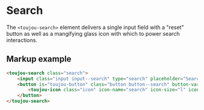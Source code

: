 # Search

The `<toujou-search>` element delivers a single input field with a "reset" button as well as a mangifying
glass icon with which to power search interactions.

## Markup example
```html
<toujou-search class="search">
    <input class="input input--search" type="search" placeholder="Search...">
    <button is="toujou-button" class="button button--search" button-variant="primary" button-type="default" button-size="normal">
        <toujou-icon class="icon" icon-name="search" icon-size="l" icon-color="white"></toujou-icon>
    </button>
</toujou-search>
```
